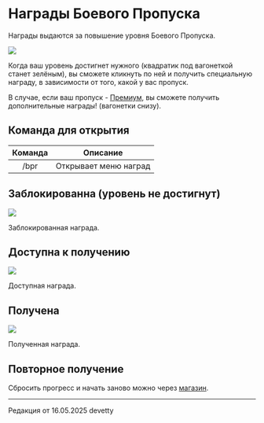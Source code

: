 # Награды Боевого Пропуска

Награды выдаются за повышение уровня Боевого Пропуска.

<img src="https://s3.etty.su/wiki/survival/battlepass/rewards/menu.webp" />

Когда ваш уровень достигнет нужного (квадратик под вагонеткой станет зелёным), вы сможете кликнуть по ней и получить специальную награду, в зависимости от того, какой у вас пропуск.

В случае, если ваш пропуск - [Премиум](https://etty.su/docs/wiki/battlepass/bpinfo#Премиум%20пропуск), вы сможете получить дополнительные награды! (вагонетки снизу).

## Команда для открытия

| Команда | Описание |
| :---------: | :---------: |
| /bpr | Открывает меню наград |

## Заблокированна (уровень не достигнут)

<img src="https://s3.etty.su/wiki/survival/battlepass/rewards/blocked_reward.webp" />

Заблокированная награда.

## Доступна к получению

<img src="https://s3.etty.su/wiki/survival/battlepass/rewards/unlocked_reward.webp" />

Доступная награда.

## Получена

<img src="https://s3.etty.su/wiki/survival/battlepass/rewards/claimed_reward.webp" />

Полученная награда.

## Повторное получение

Сбросить прогресс и начать заново можно через [магазин](https://etty.su/).

--------

<Badge bgColor="#ffad47" textColor="#000000">Редакция от 16.05.2025</Badge> <Badge bgColor="#88bfbd" textColor="#000000">devetty</Badge>